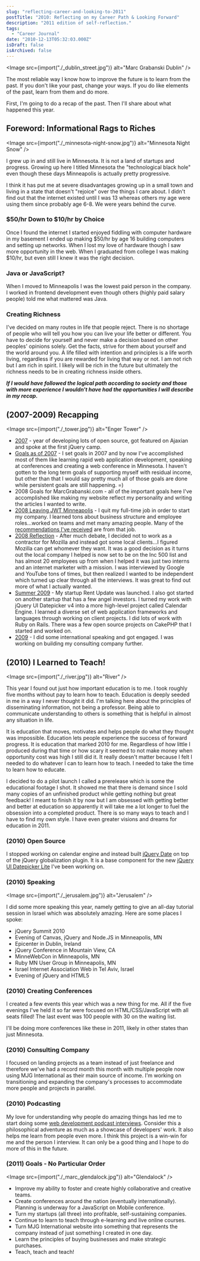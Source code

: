 ```yaml
---
slug: "reflecting-career-and-looking-to-2011"
postTitle: "2010: Reflecting on my Career Path & Looking Forward"
description: "2011 edition of self-reflection."
tags:
  - "Career Journal"
date: "2010-12-13T05:32:03.000Z"
isDraft: false
isArchived: false
---
```



<Image src={import("./_dublin_street.jpg")} alt="Marc Grabanski Dublin" />

The most reliable way I know how to improve the future is to learn from the past. If you don't like your past, change your ways. If you do like elements of the past, learn from them and do more.

First, I'm going to do a recap of the past. Then I'll share about what happened this year.

## Foreword: Informational Rags to Riches

<Image src={import("./_minnesota-night-snow.jpg")} alt="Minnesota Night Snow" />

I grew up in and still live in Minnesota. It is not a land of startups and progress. Growing up here I titled Minnesota the "technological black hole" even though these days Minneapolis is actually pretty progressive.

I think it has put me at severe disadvantages growing up in a small town and living in a state that doesn't "rejoice" over the things I care about. I didn't find out that the internet existed until I was 13 whereas others my age were using them since probably age 6-8. We were years behind the curve.

### $50/hr Down to $10/hr by Choice

Once I found the internet I started enjoyed fiddling with computer hardware in my basement I ended up making $50/hr by age 16 building computers and setting up networks. When I lost my love of hardware though I saw more opportunity in the web. When I graduated from college I was making $10/hr, but even still I knew it was the right decision.

### Java or JavaScript?

When I moved to Minneapolis I was the lowest paid person in the company. I worked in frontend development even though others (highly paid salary people) told me what mattered was Java.

### Creating Richness

I've decided on many routes in life that people reject. There is no shortage of people who will tell you how you can live your life better or different. You have to decide for yourself and never make a decision based on other peoples' opinions solely. Get the facts, strive for them about yourself and the world around you. A life filled with intention and principles is a life worth living, regardless if you are rewarded for living that way or not. I am not rich but I am rich in spirit. I likely will be rich in the future but ultimately the richness needs to be in creating richness inside others.

**_If I would have followed the logical path according to society and those with more experience I wouldn't have had the opportunities I will describe in my recap._**

## (2007-2009) Recapping

<Image src={import("./_tower.jpg")} alt="Enger Tower" />

- [2007](/2007-was-an-incredible-year) - year of developing lots of open source, got featured on Ajaxian and spoke at the first jQuery camp.
- [Goals as of 2007](/career-goals-as-of-august-2007) - I set goals in 2007 and by now I've accomplished most of them like learning rapid web application development, speaking at conferences and creating a web conference in Minnesota. I haven't gotten to the long term goals of supporting myself with residual income, but other than that I would say pretty much all of those goals are done while persistent goals are still happening. =)
- 2008 Goals for MarcGrabanski.com - all of the important goals here I've accomplished like making my website reflect my personality and writing the articles I wanted to write.
- [2008 Leaving JWT Minneapolis](/rmg-connect-minneapolis) - I quit my full-time job in order to start my company. I learned tons about business structure and employee roles...worked on teams and met many amazing people. Many of the [recommendations I've received](http://www.linkedin.com/in/1marc) are from that job.
- [2008 Reflection](/acheiving-freedoms-in-2008) - After much debate, I decided not to work as a contractor for Mozilla and instead got some local clients...I figured Mozilla can get whomever they want. It was a good decision as it turns out the local company I helped is now set to be on the Inc 500 list and has almost 20 employees up from when I helped it was just two interns and an internet marketer with a mission. I was interviewed by Google and YouTube tons of times, but then realized I wanted to be independent which turned up clear through all the interviews. It was great to find out more of what I actually wanted.
- [Summer 2009](/marc-grabanski-summer-2009) - My startup Rent Update was launched. I also got started on another startup that has a few angel investors. I turned my work with jQuery UI Datepicker v4 into a more high-level project called Calendar Engine. I learned a diverse set of web application frameworks and languages through working on client projects. I did lots of work with Ruby on Rails. There was a few open source projects on CakePHP that I started and worked on.
- [2009](/2009-in-retrospect) - I did some international speaking and got engaged. I was working on building my consulting company further.

## (2010) I Learned to Teach!

<Image src={import("./_river.jpg")} alt="River" />

This year I found out just how important education is to me. I took roughly five months without pay to learn how to teach. Education is deeply seeded in me in a way I never thought it did. I'm talking here about the principles of disseminating information, not being a professor. Being able to communicate understanding to others is something that is helpful in almost any situation in life.

It is education that moves, motivates and helps people do what they thought was impossible. Education lets people experience the success of forward progress. It is education that marked 2010 for me. Regardless of how little I produced during that time or how scary it seemed to not make money when opportunity cost was high I still did it. It really doesn't matter because I felt I needed to do whatever I can to learn how to teach. I needed to take the time to learn how to educate.

I decided to do a pilot launch I called a prerelease which is some the educational footage I shot. It showed me that there is demand since I sold many copies of an unfinished product while getting nothing but great feedback! I meant to finish it by now but I am obsessed with getting better and better at education so apparently it will take me a lot longer to fuel the obsession into a completed product. There is so many ways to teach and I have to find my own style. I have even greater visions and dreams for education in 2011.

### (2010) Open Source

I stopped working on calendar engine and instead built [jQuery Date](/jquery-date-plugin) on top of the jQuery globalization plugin. It is a base component for the new [jQuery UI Datepicker Lite](https://github.com/1Marc/jquery-ui-datepicker-lite) I've been working on.

### (2010) Speaking

<Image src={import("./_jerusalem.jpg")} alt="Jerusalem" />

I did some more speaking this year, namely getting to give an all-day tutorial session in Israel which was absolutely amazing. Here are some places I spoke:

- jQuery Summit 2010
- Evening of Canvas, jQuery and Node.JS in Minneapolis, MN
- Epicenter in Dublin, Ireland
- jQuery Conference in Mountain View, CA
- MinneWebCon in Minneapolis, MN
- Ruby MN User Group in Minneapolis, MN
- Israel Internet Association Web in Tel Aviv, Israel
- Evening of jQuery and HTML5

### (2010) Creating Conferences

I created a few events this year which was a new thing for me. All if the five evenings I've held it so far were focused on HTML/CSS/JavaScript with all seats filled! The last event was 100 people with 30 on the waiting list.

I'll be doing more conferences like these in 2011, likely in other states than just Minnesota.

### (2010) Consulting Company

I focused on landing projects as a team instead of just freelance and therefore we've had a record month this month with multiple people now using MJG International as their main source of income. I'm working on transitioning and expanding the company's processes to accommodate more people and projects in parallel.

### (2010) Podcasting

My love for understanding why people do amazing things has led me to start doing some [web development podcast interviews](http://openwebdevelopers.com/). Consider this a philosophical adventure as much as a showcase of developers' work. It also helps me learn from people even more. I think this project is a win-win for me and the person I interview. It can only be a good thing and I hope to do more of this in the future.

### (2011) Goals - No Particular Order

<Image src={import("./_marc_glendalock.jpg")} alt="Glendalock" />

- Improve my ability to foster and create highly collaborative and creative teams.
- Create conferences around the nation (eventually internationally). Planning is underway for a JavaScript on Mobile conference.
- Turn my startups (all three) into profitable, self-sustaining companies.
- Continue to learn to teach through e-learning and live online courses.
- Turn MJG International website into something that represents the company instead of just something I created in one day.
- Learn the principles of buying businesses and make strategic purchases.
- Teach, teach and teach!
